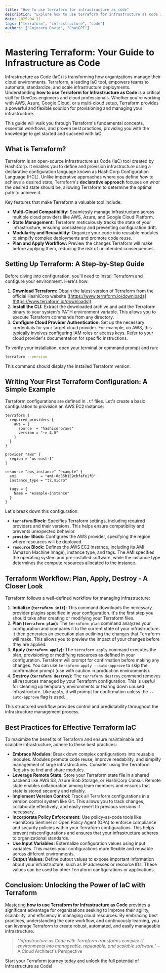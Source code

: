 ```yaml
---
title: "How to use terraform for infrastructure as code"
description: "Explore how to use terraform for infrastructure as code in this detailed guide, offering insights, strategies, and practical tips to enhance your understanding and application of the topic."
date: 2025-04-11
tags: ["terraform", "infrastructure", "code"]
authors: ["Cojocaru David", "ChatGPT"]
---
```


# Mastering Terraform: Your Guide to Infrastructure as Code

Infrastructure as Code (IaC) is transforming how organizations manage their cloud environments. Terraform, a leading IaC tool, empowers teams to automate, standardize, and scale infrastructure deployments. Understanding **how to use Terraform for Infrastructure as Code** is a critical skill for DevOps engineers and cloud professionals. Whether you're working with AWS, Azure, Google Cloud, or a multi-cloud setup, Terraform provides a powerful and flexible solution for provisioning and managing your infrastructure.

This guide will walk you through Terraform's fundamental concepts, essential workflows, and proven best practices, providing you with the knowledge to get started and succeed with IaC.

## What is Terraform?

Terraform is an open-source Infrastructure as Code (IaC) tool created by HashiCorp. It enables you to define and provision infrastructure using a declarative configuration language known as HashiCorp Configuration Language (HCL). Unlike imperative approaches where you define _how_ to achieve a desired state, Terraform's **declarative approach** focuses on _what_ the desired state should be, allowing Terraform to determine the optimal path to achieve it.

Key features that make Terraform a valuable tool include:

- **Multi-Cloud Compatibility:** Seamlessly manage infrastructure across multiple cloud providers like AWS, Azure, and Google Cloud Platform.
- **State Management:** Terraform meticulously tracks the state of your infrastructure, ensuring consistency and preventing configuration drift.
- **Modularity and Reusability:** Organize your code into reusable modules to simplify complex deployments and promote code reuse.
- **Plan and Apply Workflow:** Preview the changes Terraform will make before applying them, reducing the risk of unintended consequences.

## Setting Up Terraform: A Step-by-Step Guide

Before diving into configuration, you'll need to install Terraform and configure your environment. Here's how:

1.  **Download Terraform:** Obtain the latest version of Terraform from the official HashiCorp website ([https://www.terraform.io/downloads](https://www.terraform.io/downloads)).
2.  **Install the CLI:** Extract the downloaded archive and add the Terraform binary to your system's PATH environment variable. This allows you to execute Terraform commands from any directory.
3.  **Configure Cloud Provider Authentication:** Set up the necessary credentials for your target cloud provider. For example, on AWS, this typically involves configuring IAM roles or access keys. Refer to your cloud provider's documentation for specific instructions.

To verify your installation, open your terminal or command prompt and run:

```bash
terraform --version
```

This command should display the installed Terraform version.

## Writing Your First Terraform Configuration: A Simple Example

Terraform configurations are defined in `.tf` files. Let's create a basic configuration to provision an AWS EC2 instance:

```hcl
terraform {
  required_providers {
    aws = {
      source  = "hashicorp/aws"
      version = "~> 4.0"
    }
  }
}

provider "aws" {
  region = "us-east-1"
}

resource "aws_instance" "example" {
  ami           = "ami-0c55b159cbfafe1f0"
  instance_type = "t2.micro"

  tags = {
    Name = "example-instance"
  }
}
```

Let's break down this configuration:

- **`terraform` Block:** Specifies Terraform settings, including required providers and their versions. This helps ensure compatibility and prevents unexpected behavior.
- **`provider` Block:** Configures the AWS provider, specifying the region where resources will be deployed.
- **`resource` Block:** Defines the AWS EC2 instance, including its AMI (Amazon Machine Image), instance type, and tags. The AMI specifies the operating system and pre-installed software, while the instance type determines the compute resources allocated to the instance.

## Terraform Workflow: Plan, Apply, Destroy - A Closer Look

Terraform follows a well-defined workflow for managing infrastructure:

1.  **Initialize (`terraform init`):** This command downloads the necessary provider plugins specified in your configuration. It's the first step you should take after creating or modifying your Terraform files.
2.  **Plan (`terraform plan`):** The `terraform plan` command analyzes your configuration and compares it to the current state of your infrastructure. It then generates an execution plan outlining the changes that Terraform will make. This allows you to preview the impact of your changes before they are applied.
3.  **Apply (`terraform apply`):** The `terraform apply` command executes the plan, provisioning or modifying resources as defined in your configuration. Terraform will prompt for confirmation before making any changes. You can use `terraform apply --auto-approve` to skip the confirmation prompt (use with caution in production environments).
4.  **Destroy (`terraform destroy`):** The `terraform destroy` command removes all resources managed by your Terraform configuration. This is useful for cleaning up temporary environments or tearing down unused infrastructure. Like `apply`, it will prompt for confirmation unless the `--auto-approve` flag is used.

This structured workflow provides control and predictability throughout the infrastructure management process.

## Best Practices for Effective Terraform IaC

To maximize the benefits of Terraform and ensure maintainable and scalable infrastructure, adhere to these best practices:

- **Embrace Modules:** Break down complex configurations into reusable modules. Modules promote code reuse, improve readability, and simplify management of large infrastructures. Consider using the Terraform Registry to find and share modules.
- **Leverage Remote State:** Store your Terraform state file in a shared backend like AWS S3, Azure Blob Storage, or HashiCorp Consul. Remote state enables collaboration among team members and ensures that state is stored securely and reliably.
- **Implement Version Control:** Track all Terraform configurations in a version control system like Git. This allows you to track changes, collaborate effectively, and easily revert to previous versions if necessary.
- **Incorporate Policy Enforcement:** Use policy-as-code tools like HashiCorp Sentinel or Open Policy Agent (OPA) to enforce compliance and security policies within your Terraform configurations. This helps prevent misconfigurations and ensures that your infrastructure adheres to organizational standards.
- **Use Input Variables:** Externalize configuration values using input variables. This makes your configurations more flexible and reusable across different environments.
- **Output Values:** Define output values to expose important information about your infrastructure, such as IP addresses or resource IDs. These values can be used by other Terraform configurations or applications.

## Conclusion: Unlocking the Power of IaC with Terraform

Mastering **how to use Terraform for Infrastructure as Code** provides a significant advantage for organizations seeking to improve their agility, scalability, and efficiency in managing cloud resources. By embracing best practices, understanding the core workflow, and continuously learning, you can leverage Terraform to create robust, automated, and easily manageable infrastructure.

> _"Infrastructure as Code with Terraform transforms complex IT environments into manageable, repeatable, and scalable software."_ – A Cloud Architect's Perspective

Start your Terraform journey today and unlock the full potential of Infrastructure as Code!
